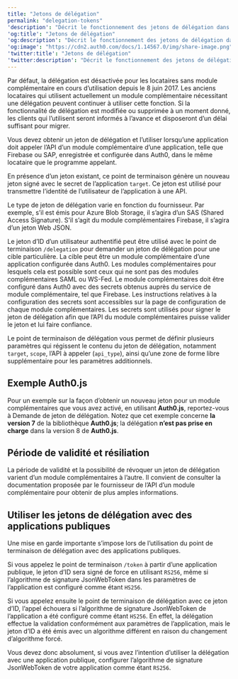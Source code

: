 ```yaml
---
title: "Jetons de délégation"
permalink: "delegation-tokens"
'description': "Décrit le fonctionnement des jetons de délégation dans Auth0."
'og:title': "Jetons de délégation"
'og:description': "Décrit le fonctionnement des jetons de délégation dans Auth0."
'og:image': "https://cdn2.auth0.com/docs/1.14567.0/img/share-image.png"
'twitter:title': "Jetons de délégation"
'twitter:description': "Décrit le fonctionnement des jetons de délégation dans Auth0."
---
```


<Warning>

Par défaut, la délégation est désactivée pour les locataires sans module complémentaire en cours d’utilisation depuis le 8 juin 2017. Les anciens locataires qui utilisent actuellement un module complémentaire nécessitant une délégation peuvent continuer à utiliser cette fonction. Si la fonctionnalité de délégation est modifiée ou supprimée à un moment donné, les clients qui l’utilisent seront informés à l’avance et disposeront d’un délai suffisant pour migrer.

</Warning>

Vous devez obtenir un jeton de délégation et l’utiliser lorsqu’une application doit appeler l’API d’un module complémentaire d’une application, telle que Firebase ou SAP, enregistrée et configurée dans Auth0, dans le même locataire que le programme appelant.

En présence d’un jeton existant, ce point de terminaison génère un nouveau jeton signé avec le secret de l’application `target`. Ce jeton est utilisé pour transmettre l’identité de l’utilisateur de l’application à une API.

Le type de jeton de délégation varie en fonction du fournisseur. Par exemple, s’il est émis pour Azure Blob Storage, il s’agira d’un SAS (Shared Access Signature). S’il s’agit du module complémentaires Firebase, il s’agira d’un jeton Web JSON.

Le jeton d’ID d’un utilisateur authentifié peut être utilisé avec le point de terminaison `/delegation` pour demander un jeton de délégation pour une cible particulière. La cible peut être un module complémentaire d’une application configurée dans Auth0. Les modules complémentaires pour lesquels cela est possible sont ceux qui ne sont pas des modules complémentaires <Tooltip href="/docs/fr-ca/glossary?term=security-assertion-markup-language" tip="Security Assertion Markup Language (SAML)
Protocole normalisé permettant à deux parties d’échanger des informations d’authentification sans mot de passe." cta="Voir le glossaire">SAML</Tooltip> ou <Tooltip href="/docs/fr-ca/glossary?term=ws-fed" tip="Web Service Federation (WS-Fed)
Protocole de gestion des identités des utilisateurs à travers les domaines." cta="Voir le glossaire">WS-Fed</Tooltip>. Le module complémentaires doit être configuré dans Auth0 avec des secrets obtenus auprès du service de module complémentaire, tel que Firebase. Les instructions relatives à la configuration des secrets sont accessibles sur la page de configuration de chaque module complémentaires. Les secrets sont utilisés pour signer le jeton de délégation afin que l’API du module complémentaires puisse valider le jeton et lui faire confiance.

Le point de terminaison de délégation vous permet de définir plusieurs paramètres qui régissent le contenu du jeton de délégation, notamment `target`, `scope`, l’API à appeler (`api_type`), ainsi qu’une zone de forme libre supplémentaire pour les paramètres additionnels.

## Exemple Auth0.js

Pour un exemple sur la façon d’obtenir un nouveau jeton pour un module complémentaires que vous avez activé, en utilisant **Auth0.js**, reportez-vous à Demande de jeton de délégation. Notez que cet exemple concerne **la version 7** de la bibliothèque **Auth0.js**; la délégation **n’est pas prise en charge** dans la version 8 de **Auth0.js**.

## Période de validité et résiliation

La période de validité et la possibilité de révoquer un jeton de délégation varient d’un module complémentaires à l’autre. Il convient de consulter la documentation proposée par le fournisseur de l’API d’un module complémentaire pour obtenir de plus amples informations.

## Utiliser les jetons de délégation avec des applications publiques

Une mise en garde importante s’impose lors de l’utilisation du point de terminaison de délégation avec des applications publiques.

Si vous appelez le point de terminaison `/token` à partir d’une application publique, le jeton d’ID sera signé de force en utilisant `RS256`, même si l’algorithme de signature JsonWebToken dans les paramètres de l’application est configuré comme étant `HS256`.

Si vous appelez ensuite le point de terminaison de délégation avec ce jeton d’ID, l’appel échouera si l’algorithme de signature JsonWebToken de l’application a été configuré comme étant `HS256`. En effet, la délégation effectue la validation conformément aux paramètres de l’application, mais le jeton d’ID a été émis avec un algorithme différent en raison du changement d’algorithme forcé.

Vous devez donc absolument, si vous avez l’intention d’utiliser la délégation avec une application publique, configurer l’algorithme de signature JsonWebToken de votre application comme étant `RS256`.